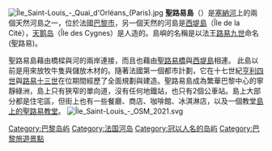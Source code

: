 {{Expand|time=2014-08-26T16:53:15+00:00}}
{{coord|48|51|06|N|2|21|23|E|type:isle_region:FR|display=title}}
[[File:Île_Saint-Louis_-_Quai_d'Orléans_(Paris).jpg|thumbnail]]
'''聖路易島'''（{{lang-fr|Île Saint-Louis}}）是[[塞納河|塞納河]]上的兩個天然河島之一，位於法國[[巴黎市|巴黎市]]，另一個天然的河島是[[西堤島|西堤島]]（Île de la Cité），[[天鹅岛_(巴黎)|天鹅岛]]（Île des Cygnes）是人造的。島嶼的名稱是以法王[[路易九世_(法兰西)|路易九世]]命名(聖路易)。

聖路易島藉由橋樑與河的兩岸連接，而且也藉由[[聖路易橋|聖路易橋]]與[[西堤島|西堤島]]相連。 此島以前是用來放牧牛隻與儲放木材的。隨著法國第一個都市計劃，它在十七世紀[[亨利四世_(法兰西)|亨利四世]]與[[路易十三|路易十三世]]在位期間經歷了全面規劃與建造。聖路易島成為繁華巴黎中心的寧靜綠洲，島上只有狹窄的單向道，沒有任何地鐵站，也只有2個公車站。島上大部分都是住宅區，但街上也有一些餐廳、商店、咖啡館、冰淇淋店，以及一個教堂[[島上的聖路易教堂|島上的聖路易教堂]]。
[[File:Île_Saint-Louis_-_OSM_2021.svg|thumb]]

{{巴黎名勝}}
{{Authority control}}
{{france-geo-stub}}

[[Category:巴黎岛屿|Category:巴黎岛屿]]
[[Category:法国河岛|Category:法国河岛]]
[[Category:冠以人名的岛屿|Category:冠以人名的岛屿]]
[[Category:巴黎旅遊景點|Category:巴黎旅遊景點]]